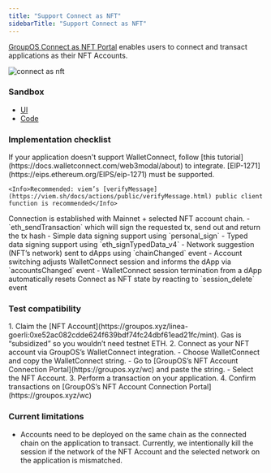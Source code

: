 ```yaml
---
title: "Support Connect as NFT"
sidebarTitle: "Support Connect as NFT"
---
```


[GroupOS Connect as NFT Portal](https://groupos.xyz/wc) enables users to connect and transact applications as their NFT Accounts.

![connect as nft](https://station-images.nyc3.digitaloceanspaces.com/9ba80f5f-5dc9-4415-83a1-36831f03d690.png)

### Sandbox

- [UI](https://tm7q7m-3000.csb.app/)
- [Code](https://codesandbox.io/p/sandbox/connect-as-nft-dapp-tm7q7m)

### Implementation checklist

<AccordionGroup>
  <Accordion title="WalletConnect Integration">
    If your application doesn't support WalletConnect, follow [this tutorial](https://docs.walletconnect.com/web3modal/about) to integrate.
  </Accordion>

  <Accordion title="Contract Signatures">
    [EIP-1271](https://eips.ethereum.org/EIPS/eip-1271) must be supported.

    <Info>Recommended: viem’s [verifyMessage](https://viem.sh/docs/actions/public/verifyMessage.html) public client function is recommended</Info>
  </Accordion>

  <Accordion title="Networks">
    Connection is established with Mainnet + selected NFT account chain.
  </Accordion>

  <Accordion title="Methods">
    - `eth_sendTransaction` which will sign the requested tx, send out and return the tx hash
    - Simple data signing support using `personal_sign`
    - Typed data signing support using `eth_signTypedData_v4`
  </Accordion>

  <Accordion title="Events">
    - Network suggestion (NFT’s network) sent to dApps using `chainChanged` event
    - Account switching adjusts WalletConnect session and informs the dApp via `accountsChanged` event
    - WalletConnect session termination from a dApp automatically resets Connect as NFT state by reacting to `session_delete` event
  </Accordion>
</AccordionGroup>

### Test compatibility

<AccordionGroup>
  <Accordion title="Linea">
    1. Claim the [NFT Account](https://groupos.xyz/linea-goerli:0xe52ac082cdde624f639bdf74fc24dbf61ead21fc/mint). Gas is “subsidized” so you wouldn’t need testnet ETH.
    2. Connect as your NFT account via GroupOS’s WalletConnect integration. 
        - Choose WalletConnect and copy the WalletConnect string.
        - Go to [GroupOS’s NFT Account Connection Portal](https://groupos.xyz/wc) and paste the string.
        - Select the NFT Account.
    3. Perform a transaction on your application.
    4. Confirm transactions on [GroupOS’s NFT Account Connection Portal](https://groupos.xyz/wc)
  </Accordion>
</AccordionGroup>


### Current limitations

- Accounts need to be deployed on the same chain as the connected chain on the application to transact. Currently, we intentionally kill the session if the network of the NFT Account and the selected network on the application is mismatched.
